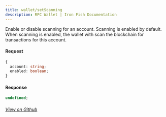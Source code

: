 ```yaml
---
title: wallet/setScanning
description: RPC Wallet | Iron Fish Documentation
---
```


Enable or disable scanning for an account. Scanning is enabled by default. When scanning is enabled, the wallet with scan the blockchain for transactions for this account.

#### Request

```ts
{
  account: string;
  enabled: boolean;
}
```

#### Response

```ts
undefined;
```

###### [View on Github](https://github.com/iron-fish/ironfish/blob/master/ironfish/src/rpc/routes/wallet/setScanning.ts)
